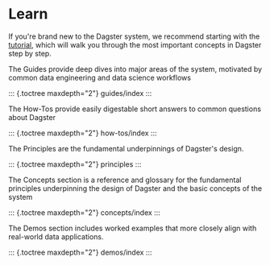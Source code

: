 # Learn

If you\'re brand new to the Dagster system, we recommend starting with
the [tutorial](../tutorial/index.html), which will walk you through the
most important concepts in Dagster step by step.

The Guides provide deep dives into major areas of the system, motivated
by common data engineering and data science workflows

::: {.toctree maxdepth="2"}
guides/index
:::

The How-Tos provide easily digestable short answers to common questions
about Dagster

::: {.toctree maxdepth="2"}
how-tos/index
:::

The Principles are the fundamental underpinnings of Dagster\'s design.

::: {.toctree maxdepth="2"}
principles
:::

The Concepts section is a reference and glossary for the fundamental
principles underpinning the design of Dagster and the basic concepts of
the system

::: {.toctree maxdepth="2"}
concepts/index
:::

The Demos section includes worked examples that more closely align with
real-world data applications.

::: {.toctree maxdepth="2"}
demos/index
:::
